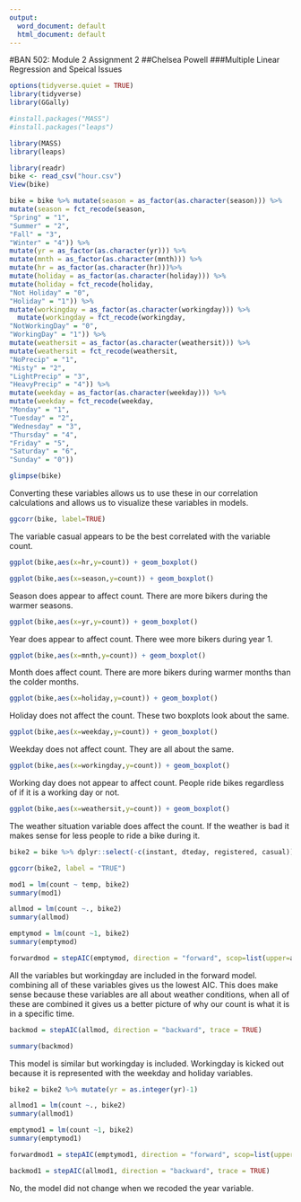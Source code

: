 ---
output:
  word_document: default
  html_document: default
---
#BAN 502: Module 2 Assignment 2
##Chelsea Powell
###Multiple Linear Regression and Speical Issues

```{r load libraries}
options(tidyverse.quiet = TRUE)
library(tidyverse)
library(GGally)

#install.packages("MASS")
#install.packages("leaps")

library(MASS)
library(leaps)
```

```{r}
library(readr)
bike <- read_csv("hour.csv")
View(bike)

bike = bike %>% mutate(season = as_factor(as.character(season))) %>%
mutate(season = fct_recode(season,
"Spring" = "1",
"Summer" = "2",
"Fall" = "3",
"Winter" = "4")) %>%
mutate(yr = as_factor(as.character(yr))) %>%
mutate(mnth = as_factor(as.character(mnth))) %>%
mutate(hr = as_factor(as.character(hr)))%>% 
mutate(holiday = as_factor(as.character(holiday))) %>%
mutate(holiday = fct_recode(holiday,
"Not Holiday" = "0",
"Holiday" = "1")) %>%
mutate(workingday = as_factor(as.character(workingday))) %>%
  mutate(workingday = fct_recode(workingday,
"NotWorkingDay" = "0",
"WorkingDay" = "1")) %>%
mutate(weathersit = as_factor(as.character(weathersit))) %>%
mutate(weathersit = fct_recode(weathersit,
"NoPrecip" = "1",
"Misty" = "2",
"LightPrecip" = "3",
"HeavyPrecip" = "4")) %>%
mutate(weekday = as_factor(as.character(weekday))) %>%
mutate(weekday = fct_recode(weekday,
"Monday" = "1",
"Tuesday" = "2",
"Wednesday" = "3",
"Thursday" = "4",
"Friday" = "5",
"Saturday" = "6",
"Sunday" = "0"))

glimpse(bike)
```

Converting these variables allows us to use these in our correlation calculations and allows us to visualize these variables in models. 

```{r}
ggcorr(bike, label=TRUE)
```

The variable casual appears to be the best correlated with the variable count.

```{r}
ggplot(bike,aes(x=hr,y=count)) + geom_boxplot()
```

```{r}
ggplot(bike,aes(x=season,y=count)) + geom_boxplot()
```
Season does appear to affect count. There are more bikers during the warmer seasons.

```{r}
ggplot(bike,aes(x=yr,y=count)) + geom_boxplot()
```
Year does appear to affect count. There wee more bikers during year 1.

```{r}
ggplot(bike,aes(x=mnth,y=count)) + geom_boxplot()
```
Month does affect count. There are more bikers during warmer months than the colder months.

```{r}
ggplot(bike,aes(x=holiday,y=count)) + geom_boxplot()
```
Holiday does not affect the count. These two boxplots look about the same.

```{r}
ggplot(bike,aes(x=weekday,y=count)) + geom_boxplot()
```
Weekday does not affect count. They are all about the same.

```{r}
ggplot(bike,aes(x=workingday,y=count)) + geom_boxplot()
```
Working day does not appear to affect count. People ride bikes regardless of if it is a working day or not.

```{r}
ggplot(bike,aes(x=weathersit,y=count)) + geom_boxplot()
```
The weather situation variable does affect the count. If the weather is bad it makes sense for less people to ride a bike during it.

```{r}
bike2 = bike %>% dplyr::select(-c(instant, dteday, registered, casual))

ggcorr(bike2, label = "TRUE")
```

```{r}
mod1 = lm(count ~ temp, bike2)
summary(mod1)
```

```{r}
allmod = lm(count ~., bike2)
summary(allmod)
```
```{r}
emptymod = lm(count ~1, bike2)
summary(emptymod)
```

```{r}
forwardmod = stepAIC(emptymod, direction = "forward", scop=list(upper=allmod,lower=emptymod), trace=TRUE)
```

All the variables but workingday are included in the forward model. combining all of these variables gives us the lowest AIC. This does make sense because these variables are all about weather conditions, when all of these are combined it gives us a better picture of why our count is what it is in a specific time.
```{r}
backmod = stepAIC(allmod, direction = "backward", trace = TRUE)
```
```{r}
summary(backmod)
```
This model is similar but workingday is included. Workingday is kicked out because it is represented with the weekday and holiday variables.

```{r}
bike2 = bike2 %>% mutate(yr = as.integer(yr)-1)

```

```{r}
allmod1 = lm(count ~., bike2)
summary(allmod1)
```

```{r}
emptymod1 = lm(count ~1, bike2)
summary(emptymod1)
```

```{r}
forwardmod1 = stepAIC(emptymod1, direction = "forward", scop=list(upper=allmod1,lower=emptymod1), trace=TRUE)
```

```{r}
backmod1 = stepAIC(allmod1, direction = "backward", trace = TRUE)
```

No, the model did not change when we recoded the year variable.